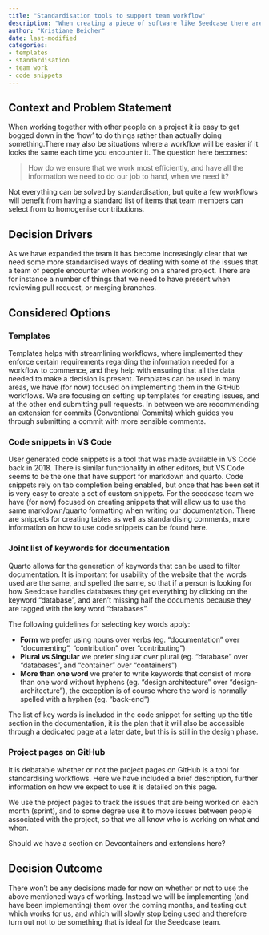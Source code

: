 ```yaml
---
title: "Standardisation tools to support team workflow"
description: "When creating a piece of software like Seedcase there are a lot of things that it would be a good idea to either standardise, or to avoid having to type up again and again. Templates and code snippets are some of the tools available to deal with these challenges."
author: "Kristiane Beicher"
date: last-modified
categories:
- templates
- standardisation
- team work
- code snippets
---
```


## Context and Problem Statement

When working together with other people on a project it is easy to get bogged down in the 'how' to do things rather than actually doing something.There may also be situations where a workflow will be easier if it looks the same each time you encounter it. The question here becomes:

> How do we ensure that we work most efficiently, and have all the information we need to do our job to hand, when we need it?

Not everything can be solved by standardisation, but quite a few workflows will benefit from having a standard list of items that team members can select from to homogenise contributions.

## Decision Drivers

As we have expanded the team it has become increasingly clear that we need some more standardised ways of dealing with some of the issues that a team of people encounter when working on a shared project. There are for instance a number of things that we need to have present when reviewing pull request, or merging branches. 

## Considered Options

### Templates

Templates helps with streamlining workflows, where implemented they enforce certain requirements regarding the information needed for a workflow to commence, and they help with ensuring that all the data needed to make a decision is present. Templates can be used in many areas, we have (for now) focused on implementing them in the GitHub workflows.  We are focusing on setting up templates for creating issues, and at the other end submitting pull requests. In between we are recommending an extension for commits (Conventional Commits) which guides you through submitting a commit with more sensible comments. 

### Code snippets in VS Code 

User generated code snippets is a tool that was made available in VS Code back in 2018. There is similar functionality in other editors, but VS Code seems to be the one that have support for markdown and quarto. Code snippets rely on tab completion being enabled, but once that has been set it is very easy to create a set of custom snippets. For the seedcase team we have (for now) focused on creating snippets that will allow us to use the same markdown/quarto formatting when writing our documentation. There are snippets for creating tables as well as standardising comments, more information on how to use code snippets can be found here. 

<!--TODO link to doc on code snippets once we decide where to place it -->

<!--TODO Check with Richard if pyCharm has similar function for 'text' editing-->

### Joint list of keywords for documentation

Quarto allows for the generation of keywords that can be used to filter documentation. It is important for usability of the website that the words used are the same, and spelled the same, so that if a person is looking for how Seedcase handles databases they get everything by clicking on the keyword "database", and aren't missing half the documents because they are tagged with the key word "databases".

The following guidelines for selecting key words apply:

* **Form** we prefer using nouns over verbs (eg. "documentation" over "documenting", "contribution" over "contributing")
* **Plural vs Singular** we prefer singular over plural (eg. "database" over "databases", and "container" over "containers")
* **More than one word** we prefer to write keywords that consist of more than one word without hyphens (eg. "design architecture" over "design-architecture"), the exception is of course where the word is normally spelled with a hyphen (eg. "back-end")

The list of key words is included in the code snippet for setting up the title section in the documentation, it is the plan that it will also be accessible through a dedicated page at a later date, but this is still in the design phase.

<!--TODO #207 Add the key words to the title code snippet-->

### Project pages on GitHub

It is debatable whether or not the project pages on GitHub is a tool for standardising workflows. Here we have included a brief description, further information on how we expect to use it is detailed on this page.

<!--TODO Insert link to page once it is created-->

We use the project pages to track the issues that are being worked on each month (sprint), and to some degree use it to move issues between people associated with the project, so that we all know who is working on what and when.

::: content-hidden
Should we have a section on Devcontainers and extensions here?
:::

## Decision Outcome

There won't be any decisions made for now on whether or not to use the above mentioned ways of working. Instead we will be implementing (and have been implementing) them over the coming months, and testing out which works for us, and which will slowly stop being used and therefore turn out not to be something that is ideal for the Seedcase team.

<!--TODO Consider: Should the entire document be moved to another part of seedcase, the team section for instance?-->